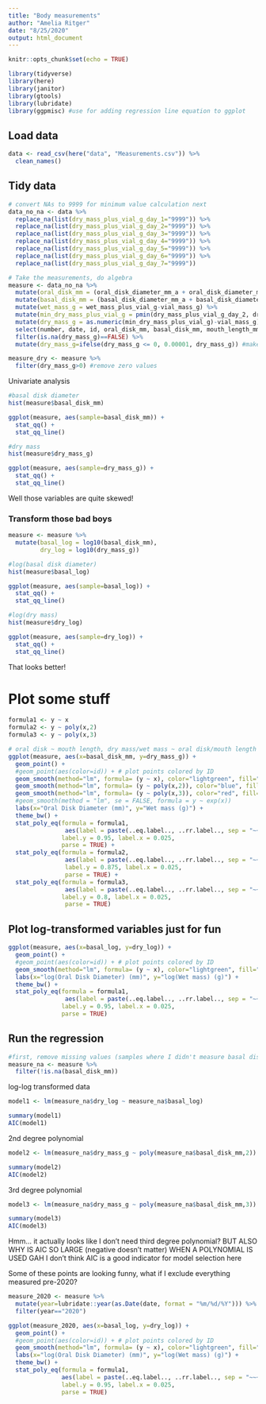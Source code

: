 ```yaml
---
title: "Body measurements"
author: "Amelia Ritger"
date: "8/25/2020"
output: html_document
---
```


```r
knitr::opts_chunk$set(echo = TRUE)

library(tidyverse)
library(here)
library(janitor)
library(gtools)
library(lubridate)
library(ggpmisc) #use for adding regression line equation to ggplot
```

## Load data
```r
data <- read_csv(here("data", "Measurements.csv")) %>% 
  clean_names()
```

## Tidy data
```r
# convert NAs to 9999 for minimum value calculation next
data_no_na <- data %>%
  replace_na(list(dry_mass_plus_vial_g_day_1="9999")) %>%
  replace_na(list(dry_mass_plus_vial_g_day_2="9999")) %>%
  replace_na(list(dry_mass_plus_vial_g_day_3="9999")) %>%
  replace_na(list(dry_mass_plus_vial_g_day_4="9999")) %>%
  replace_na(list(dry_mass_plus_vial_g_day_5="9999")) %>%
  replace_na(list(dry_mass_plus_vial_g_day_6="9999")) %>%
  replace_na(list(dry_mass_plus_vial_g_day_7="9999"))

# Take the measurements, do algebra
measure <- data_no_na %>%
  mutate(oral_disk_mm = (oral_disk_diameter_mm_a + oral_disk_diameter_mm_b)/2) %>%
  mutate(basal_disk_mm = (basal_disk_diameter_mm_a + basal_disk_diameter_mm_b)/2) %>%
  mutate(wet_mass_g = wet_mass_plus_vial_g-vial_mass_g) %>%
  mutate(min_dry_mass_plus_vial_g = pmin(dry_mass_plus_vial_g_day_2, dry_mass_plus_vial_g_day_3,dry_mass_plus_vial_g_day_4,dry_mass_plus_vial_g_day_5, dry_mass_plus_vial_g_day_6, dry_mass_plus_vial_g_day_7)) %>%
  mutate(dry_mass_g = as.numeric(min_dry_mass_plus_vial_g)-vial_mass_g) %>%
  select(number, date, id, oral_disk_mm, basal_disk_mm, mouth_length_mm, vial_mass_g, min_dry_mass_plus_vial_g, wet_mass_g, dry_mass_g) %>% 
  filter(is.na(dry_mass_g)==FALSE) %>% 
  mutate(dry_mass_g=ifelse(dry_mass_g <= 0, 0.00001, dry_mass_g)) #make negative or zero values (samples 85, 160) very small greater than zero values

measure_dry <- measure %>% 
  filter(dry_mass_g>0) #remove zero values

```

Univariate analysis
```r
#basal disk diameter
hist(measure$basal_disk_mm)

ggplot(measure, aes(sample=basal_disk_mm)) +
  stat_qq() +
  stat_qq_line()

#dry mass
hist(measure$dry_mass_g)

ggplot(measure, aes(sample=dry_mass_g)) +
  stat_qq() +
  stat_qq_line()
```

Well those variables are quite skewed!

### Transform those bad boys
```r
measure <- measure %>% 
  mutate(basal_log = log10(basal_disk_mm),
         dry_log = log10(dry_mass_g))

#log(basal disk diameter)
hist(measure$basal_log)

ggplot(measure, aes(sample=basal_log)) +
  stat_qq() +
  stat_qq_line()

#log(dry mass)
hist(measure$dry_log)

ggplot(measure, aes(sample=dry_log)) +
  stat_qq() +
  stat_qq_line()
```

That looks better!

# Plot some stuff
```r
formula1 <- y ~ x
formula2 <- y ~ poly(x,2)
formula3 <- y ~ poly(x,3)

# oral disk ~ mouth length, dry mass/wet mass ~ oral disk/mouth length
ggplot(measure, aes(x=basal_disk_mm, y=dry_mass_g)) +
  geom_point() +
  #geom_point(aes(color=id)) + # plot points colored by ID
  geom_smooth(method="lm", formula= (y ~ x), color="lightgreen", fill="lightgreen", linetype="dashed") + 
  geom_smooth(method="lm", formula= (y ~ poly(x,2)), color="blue", fill="blue", linetype="dashed") +
  geom_smooth(method="lm", formula= (y ~ poly(x,3)), color="red", fill="red", linetype="dashed") +
  #geom_smooth(method = "lm", se = FALSE, formula = y ~ exp(x))
  labs(x="Oral Disk Diameter (mm)", y="Wet mass (g)") +
  theme_bw() +
  stat_poly_eq(formula = formula1, 
                aes(label = paste(..eq.label.., ..rr.label.., sep = "~~~")), 
               label.y = 0.95, label.x = 0.025,
               parse = TRUE) +
  stat_poly_eq(formula = formula2, 
                aes(label = paste(..eq.label.., ..rr.label.., sep = "~~~")),
                label.y = 0.875, label.x = 0.025,
                parse = TRUE) +
  stat_poly_eq(formula = formula3, 
                aes(label = paste(..eq.label.., ..rr.label.., sep = "~~~")), 
               label.y = 0.8, label.x = 0.025,
                parse = TRUE)
```

## Plot log-transformed variables just for fun
```r
ggplot(measure, aes(x=basal_log, y=dry_log)) +
  geom_point() +
  #geom_point(aes(color=id)) + # plot points colored by ID
  geom_smooth(method="lm", formula= (y ~ x), color="lightgreen", fill="lightgreen", linetype="dashed") +
  labs(x="log(Oral Disk Diameter) (mm)", y="log(Wet mass) (g)") +
  theme_bw() +
  stat_poly_eq(formula = formula1, 
                aes(label = paste(..eq.label.., ..rr.label.., sep = "~~~")), 
               label.y = 0.95, label.x = 0.025,
               parse = TRUE)
```

## Run the regression
```r
#first, remove missing values (samples where I didn't measure basal disk diameter)
measure_na <- measure %>% 
  filter(!is.na(basal_disk_mm))
```

log-log transformed data
```r
model1 <- lm(measure_na$dry_log ~ measure_na$basal_log)

summary(model1)
AIC(model1)
```

2nd degree polynomial
```r
model2 <- lm(measure_na$dry_mass_g ~ poly(measure_na$basal_disk_mm,2))

summary(model2)
AIC(model2)
```

3rd degree polynomial
```r
model3 <- lm(measure_na$dry_mass_g ~ poly(measure_na$basal_disk_mm,3))

summary(model3)
AIC(model3)
```

Hmm... it actually looks like I don't need third degree polynomial? BUT ALSO WHY IS AIC SO LARGE (negative doesn't matter) WHEN A POLYNOMIAL IS USED GAH I don't think AIC is a good indicator for model selection here

Some of these points are looking funny, what if I exclude everything measured pre-2020?
```r
measure_2020 <- measure %>% 
  mutate(year=lubridate::year(as.Date(date, format = "%m/%d/%Y"))) %>% 
  filter(year=="2020")

ggplot(measure_2020, aes(x=basal_log, y=dry_log)) +
  geom_point() +
  #geom_point(aes(color=id)) + # plot points colored by ID
  geom_smooth(method="lm", formula= (y ~ x), color="lightgreen", fill="lightgreen", linetype="dashed") +
  labs(x="log(Oral Disk Diameter) (mm)", y="log(Wet mass) (g)") +
  theme_bw() +
  stat_poly_eq(formula = formula1, 
               aes(label = paste(..eq.label.., ..rr.label.., sep = "~~~")), 
               label.y = 0.95, label.x = 0.025,
               parse = TRUE)
```




